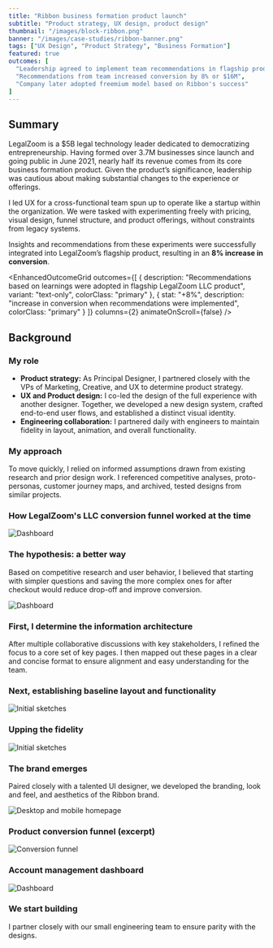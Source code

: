 ```yaml
---
title: "Ribbon business formation product launch"
subtitle: "Product strategy, UX design, product design"
thumbnail: "/images/block-ribbon.png"
banner: "/images/case-studies/ribbon-banner.png"
tags: ["UX Design", "Product Strategy", "Business Formation"]
featured: true
outcomes: [
  "Leadership agreed to implement team recommendations in flagship product",
  "Recommendations from team increased conversion by 8% or $16M",
  "Company later adopted freemium model based on Ribbon's success"
]
---
```



## Summary


<ProjectDetails 
goal="Identify high‑impact improvements for our flagship product"
responsibilities="UX design, rapid ideation"
duration="4 weeks"
/>

LegalZoom is a $5B legal technology leader dedicated to democratizing entrepreneurship. Having formed over 3.7M businesses since launch and going public in June 2021, nearly half its revenue comes from its core business formation product. Given the product’s significance, leadership was cautious about making substantial changes to the experience or offerings.

I led UX for a cross-functional team spun up to operate like a startup within the organization. We were tasked with experimenting freely with pricing, visual design, funnel structure, and product offerings, without constraints from legacy systems.

Insights and recommendations from these experiments were successfully integrated into LegalZoom’s flagship product, resulting in an <strong>8% increase in conversion</strong>.


<EnhancedOutcomeGrid 
  outcomes={[
    {
      description: "Recommendations based on learnings were adopted in flagship LegalZoom LLC product",
      variant: "text-only",
      colorClass: "primary"
    },
    {
      stat: "+8%",
      description: "increase in conversion when recommendations were implemented",
      colorClass: "primary"
    }
  ]}
  columns={2}
  animateOnScroll={false}
/>

<FeaturedQuote
              quote="Josh wears many hats -- experience design, product ideation, software expert, UI designer, and even developer -- and is able to communicate and execute complex ideas clearly and consistently. "
              authorName="JC Casas"
              authorTitle="UX Design Director at LegalZoom"
              authorImage="/images/portrait-jc.jpeg"
            />

## Background

### My role

- **Product strategy:** As Principal Designer, I partnered closely with the VPs of Marketing, Creative, and UX to determine product strategy.
- **UX and Product design:** I co-led the design of the full experience with another designer. Together, we developed a new design system, crafted end-to-end user flows, and established a distinct visual identity.
- **Engineering collaboration:** I partnered daily with engineers to maintain fidelity in layout, animation, and overall functionality.

### My approach

To move quickly, I relied on informed assumptions drawn from existing research and prior design work. I referenced competitive analyses, proto-personas, customer journey maps, and archived, tested designs from similar projects.

### How LegalZoom's LLC conversion funnel worked at the time
![Dashboard](/images/case-studies/ribbon-boxes-before.png)

### The hypothesis: a better way
Based on competitive research and user behavior, I believed that starting with simpler questions and saving the more complex ones for after checkout would reduce drop-off and improve conversion.

![Dashboard](/images/case-studies/ribbon-boxes-hypothesis.png)


### First, I determine the information architecture

After multiple collaborative discussions with key stakeholders, I refined the focus to a core set of key pages. I then mapped out these pages in a clear and concise format to ensure alignment and easy understanding for the team.

### Next, establishing baseline layout and functionality
![Initial sketches](/images/case-studies/ribbon-sketch.png)

### Upping the fidelity
![Initial sketches](/images/case-studies/ribbon-annotations.png)

### The brand emerges
Paired closely with a talented UI designer, we developed the branding, look and feel, and aesthetics of the Ribbon brand.

![Desktop and mobile homepage](/images/case-studies/ribbon-responsive.png)

### Product conversion funnel (excerpt)

![Conversion funnel](/images/case-studies/ribbon-funnel.png)

### Account management dashboard

![Dashboard](/images/case-studies/ribbon-dashboard.png)

### We start building

I partner closely with our small engineering team to ensure parity with the designs.
